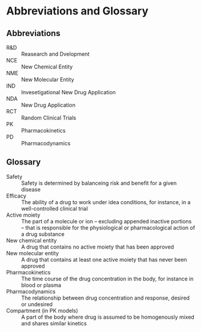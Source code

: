 # Abbreviations and Glossary {-}

## Abbreviations {-}

R&D
: Reasearch and Dvelopment

NCE
: New Chemical Entity

NME
: New Molecular Entity

IND
: Invesetigational New Drug Application

NDA
: New Drug Application

RCT
: Random Clinical Trials

PK
: Pharmacokinetics

PD
: Pharmacodynamics

## Glossary {-}

Safety
: Safety is determined by balanceing risk and benefit for a given disease

Efficacy
: The ability of a drug to work under idea conditions, for instance, in a well-controlled clinical trial

Active moiety
: The part of a molecule or ion – excluding appended inactive portions – that is responsible for the physiological or pharmacological action of a drug substance

New chemical entity
: A drug that contains no active moiety that has been approved

New molecular entity
: A drug that contains at least one active moiety that has never been approved

Pharmacokinetics
: The time course of the drug concentration in the body, for instance in blood or plasma

Pharmacodynamics
: The relationship between drug concentration and response, desired or undesired

Compartment (in PK models)
: A part of the body where drug is assumed to be homogenously mixed and shares similar kinetics
